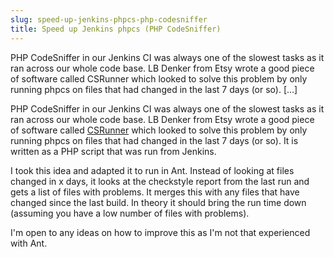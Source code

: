 ```yaml
---
slug: speed-up-jenkins-phpcs-php-codesniffer
title: Speed up Jenkins phpcs (PHP CodeSniffer)
---
```

<p>PHP CodeSniffer in our Jenkins CI was always one of the slowest tasks as it ran across our whole code base. LB Denker from Etsy wrote a good piece of software called CSRunner which looked to solve this problem by only running phpcs on files that had changed in the last 7 days (or so). [&hellip;]</p>


<!--truncate-->
PHP CodeSniffer in our Jenkins CI was always one of the slowest tasks as it ran across our whole code base. LB Denker from Etsy wrote a good piece of software called <a href="https://github.com/elblinkin/CSRunner" target="_blank">CSRunner</a> which looked to solve this problem by only running phpcs on files that had changed in the last 7 days (or so). It is written as a PHP script that was run from Jenkins.  

I took this idea and adapted it to run in Ant. Instead of looking at files changed in x days, it looks at the checkstyle report from the last run and gets a list of files with problems. It merges this with any files that have changed since the last build. In theory it should bring the run time down (assuming you have a low number of files with problems).  

<script src="https://gist.github.com/NoodlesNZ/ea5ab91c03f4dfb13ca0.js"></script>  

I'm open to any ideas on how to improve this as I'm not that experienced with Ant.  

